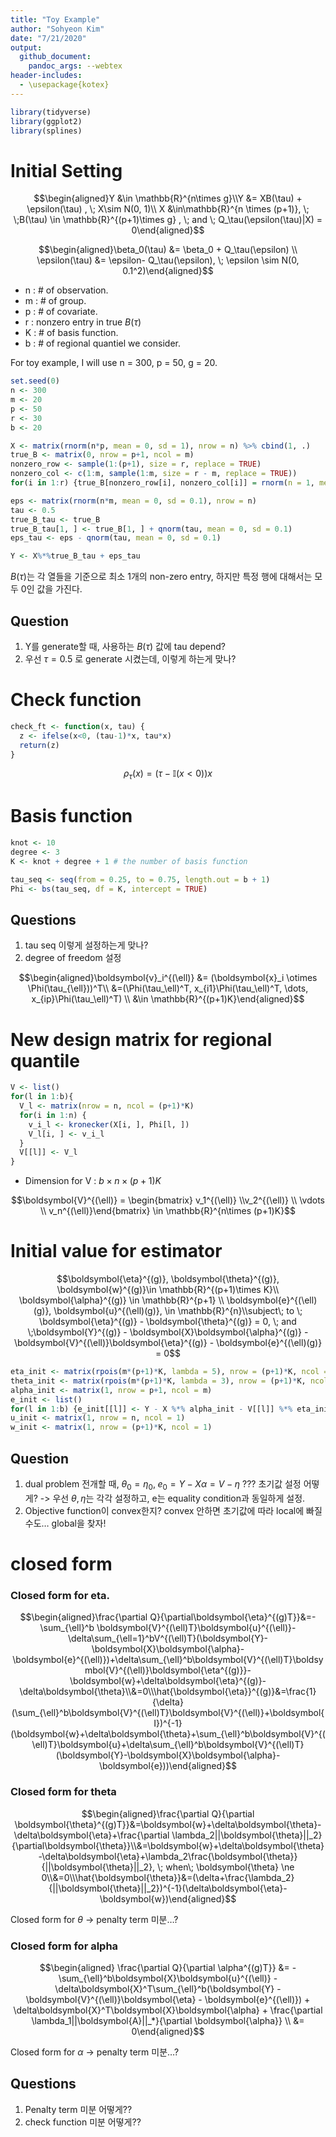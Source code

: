 ```yaml
---
title: "Toy Example"
author: "Sohyeon Kim"
date: "7/21/2020"
output: 
  github_document:
    pandoc_args: --webtex
header-includes:
  - \usepackage{kotex}
---
```


```r
library(tidyverse)
library(ggplot2)
library(splines)
```


# Initial Setting

$$\begin{aligned}Y &\in \mathbb{R}^{n\times g}\\Y &= XB(\tau) + \epsilon(\tau) , \; X\sim N(0, 1)\\ X &\in\mathbb{R}^{n \times (p+1)}, \; \;B(\tau) \in \mathbb{R}^{(p+1)\times g} , \; and \; Q_\tau(\epsilon(\tau)|X) = 0\end{aligned}$$

$$\begin{aligned}\beta_0(\tau) &= \beta_0 + Q_\tau(\epsilon) \\ \epsilon(\tau) &= \epsilon- Q_\tau(\epsilon), \; \epsilon \sim N(0, 0.1^2)\end{aligned}$$

 * n : # of observation. 
 * m : # of group. 
 * p : # of covariate. 
 * r : nonzero entry in true $B(\tau)$
 * K : # of basis function.
 * b : # of regional quantiel we consider.
 
For toy example, I will use n = 300, p = 50, g = 20.

```r
set.seed(0)
n <- 300
m <- 20
p <- 50
r <- 30
b <- 20

X <- matrix(rnorm(n*p, mean = 0, sd = 1), nrow = n) %>% cbind(1, .)     #add intercept term in X
true_B <- matrix(0, nrow = p+1, ncol = m) 
nonzero_row <- sample(1:(p+1), size = r, replace = TRUE)
nonzero_col <- c(1:m, sample(1:m, size = r - m, replace = TRUE))
for(i in 1:r) {true_B[nonzero_row[i], nonzero_col[i]] = rnorm(n = 1, mean = 3, sd = 1)}

eps <- matrix(rnorm(n*m, mean = 0, sd = 0.1), nrow = n)
tau <- 0.5
true_B_tau <- true_B
true_B_tau[1, ] <- true_B[1, ] + qnorm(tau, mean = 0, sd = 0.1)
eps_tau <- eps - qnorm(tau, mean = 0, sd = 0.1)

Y <- X%*%true_B_tau + eps_tau
```

$B(\tau)$는 각 열들을 기준으로 최소 1개의 non-zero entry, 하지만 특정 행에 대해서는 모두 0인 값을 가진다. 


## Question

 1. Y를 generate할 때, 사용하는 $B(\tau)$ 값에 tau depend? 
 2. 우선 $\tau = 0.5$ 로 generate 시켰는데, 이렇게 하는게 맞나? 
 
# Check function

```r
check_ft <- function(x, tau) {
  z <- ifelse(x<0, (tau-1)*x, tau*x)
  return(z)
}
```

$$\rho_\tau(x) = (\tau - \mathbb{I}(x<0))x$$

# Basis function

```r
knot <- 10
degree <- 3
K <- knot + degree + 1 # the number of basis function

tau_seq <- seq(from = 0.25, to = 0.75, length.out = b + 1) 
Phi <- bs(tau_seq, df = K, intercept = TRUE)
```


## Questions
  1. tau seq 이렇게 설정하는게 맞나?
  2. degree of freedom 설정

$$\begin{aligned}\boldsymbol{v}_i^{(\ell)} &= (\boldsymbol{x}_i \otimes \Phi(\tau_{\ell}))^T\\ &=(\Phi(\tau_\ell)^T, x_{i1}\Phi(\tau_\ell)^T, \dots, x_{ip}\Phi(\tau_\ell)^T) \\ &\in \mathbb{R}^{(p+1)K}\end{aligned}$$

# New design matrix for regional quantile

```r
V <- list()
for(l in 1:b){
  V_l <- matrix(nrow = n, ncol = (p+1)*K)
  for(i in 1:n) {
    v_i_l <- kronecker(X[i, ], Phi[l, ])
    V_l[i, ] <- v_i_l 
  }
  V[[l]] <- V_l
}
```


 * Dimension for V : $b \times n \times (p+1)K$

$$\boldsymbol{V}^{(\ell)} = \begin{bmatrix} v_1^{(\ell)} \\v_2^{(\ell)} \\ \vdots \\ v_n^{(\ell)}\end{bmatrix} \in \mathbb{R}^{n\times (p+1)K}$$

# Initial value for estimator


$$\boldsymbol{\eta}^{(g)}, \boldsymbol{\theta}^{(g)}, \boldsymbol{w}^{(g)}\in \mathbb{R}^{(p+1)\times K}\\ \boldsymbol{\alpha}^{(g)} \in \mathbb{R}^{p+1} \\ \boldsymbol{e}^{(\ell)(g)}, \boldsymbol{u}^{(\ell)(g)}, \in \mathbb{R}^{n}\\subject\; to \; \boldsymbol{\eta}^{(g)} - \boldsymbol{\theta}^{(g)} = 0, \; and \;\boldsymbol{Y}^{(g)} - \boldsymbol{X}\boldsymbol{\alpha}^{(g)} - \boldsymbol{V}^{(\ell)}\boldsymbol{\eta}^{(g)} - \boldsymbol{e}^{(\ell)(g)} = 0$$


```r
eta_init <- matrix(rpois(m*(p+1)*K, lambda = 5), nrow = (p+1)*K, ncol = m) # theta와 동일하게?
theta_init <- matrix(rpois(m*(p+1)*K, lambda = 3), nrow = (p+1)*K, ncol = m) # Quant reg값?
alpha_init <- matrix(1, nrow = p+1, ncol = m)
e_init <- list()
for(l in 1:b) {e_init[[l]] <- Y - X %*% alpha_init - V[[l]] %*% eta_init}
u_init <- matrix(1, nrow = n, ncol = 1)
w_init <- matrix(1, nrow = (p+1)*K, ncol = 1)
```


## Question
  1. dual problem 전개할 때, $\theta_0 = \eta_0, \;e_0 = Y-X\alpha=V-\eta$ ??? 초기값 설정 어떻게?
    -> 우선 $\theta, \eta$는 각각 설정하고, e는 equality condition과 동일하게 설정.
  2. Objective function이 convex한지? convex 안하면 초기값에 따라 local에 빠질 수도... global을 찾자!


# closed form

### Closed form for eta.

$$\begin{aligned}\frac{\partial Q}{\partial\boldsymbol{\eta}^{(g)T}}&=-\sum_{\ell}^b \boldsymbol{V}^{(\ell)T}\boldsymbol{u}^{(\ell)}-\delta\sum_{\ell=1}^bV^{(\ell)T}(\boldsymbol{Y}-\boldsymbol{X}\boldsymbol{\alpha}-\boldsymbol{e}^{(\ell)})+\delta\sum_{\ell}^b\boldsymbol{V}^{(\ell)T}\boldsymbol{V}^{(\ell)}\boldsymbol{\eta^{(g)}}-\boldsymbol{w}+\delta\boldsymbol{\eta}^{(g)}-\delta\boldsymbol{\theta}\\&=0\\\hat{\boldsymbol{\eta}}^{(g)}&=\frac{1}{\delta}(\sum_{\ell}^b\boldsymbol{V}^{(\ell)T}\boldsymbol{V}^{(\ell)}+\boldsymbol{I})^{-1}(\boldsymbol{w}+\delta\boldsymbol{\theta}+\sum_{\ell}^b\boldsymbol{V}^{(\ell)T}\boldsymbol{u}+\delta\sum_{\ell}^b\boldsymbol{V}^{(\ell)T}(\boldsymbol{Y}-\boldsymbol{X}\boldsymbol{\alpha}-\boldsymbol{e}))\end{aligned}$$

### Closed form for theta

$$\begin{aligned}\frac{\partial Q}{\partial \boldsymbol{\theta}^{(g)T}}&=\boldsymbol{w}+\delta\boldsymbol{\theta}-\delta\boldsymbol{\eta}+\frac{\partial \lambda_2||\boldsymbol{\theta}||_2}{\partial\boldsymbol{\theta}}\\&=\boldsymbol{w}+\delta\boldsymbol{\theta}-\delta\boldsymbol{\eta}+\lambda_2\frac{\boldsymbol{\theta}}{||\boldsymbol{\theta}||_2}, \; when\; \boldsymbol{\theta} \ne 0\\&=0\\\hat{\boldsymbol{\theta}}&=(\delta+\frac{\lambda_2}{||\boldsymbol{\theta}||_2})^{-1}(\delta\boldsymbol{\eta}-\boldsymbol{w})\end{aligned}$$

Closed form for $\theta$
-> penalty term 미분...?



### Closed form for alpha

$$\begin{aligned} \frac{\partial Q}{\partial \alpha^{(g)T}} &= -\sum_{\ell}^b\boldsymbol{X}\boldsymbol{u}^{(\ell)} -\delta\boldsymbol{X}^T\sum_{\ell}^b(\boldsymbol{Y} - \boldsymbol{V}^{(\ell)}\boldsymbol{\eta} - \boldsymbol{e}^{(\ell)}) + \delta\boldsymbol{X}^T\boldsymbol{X}\boldsymbol{\alpha} + \frac{\partial \lambda_1||\boldsymbol{A}||_*}{\partial \boldsymbol{\alpha}} \\ &= 0\end{aligned}$$


Closed form for $\alpha$
-> penalty term 미분...?

## Questions
  1. Penalty term 미분 어떻게??
  2. check function 미분 어떻게??





















